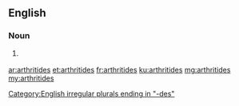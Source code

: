 ==English==

===Noun===
{{head|en|plural}}

# {{context|medicine|lang=en}} {{plural of|arthritis|lang=en|nocat=1}}

[[Category:English irregular plurals ending in "-des"]]

[[ar:arthritides]]
[[et:arthritides]]
[[fr:arthritides]]
[[ku:arthritides]]
[[mg:arthritides]]
[[my:arthritides]]